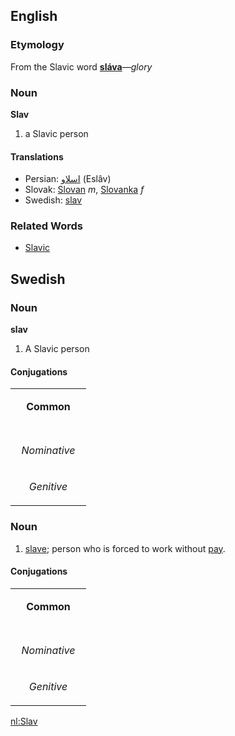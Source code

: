 == English ==
=== Etymology ===
From the Slavic word '''[[sláva]]'''&mdash;''glory''
=== Noun ===
'''Slav'''
# a Slavic person
==== Translations ====
*Persian: [[اسلاو]] (Eslâv)
*Slovak: [[Slovan]] ''m'', [[Slovanka]] ''f''
*Swedish: [[slav#Swedish|slav]]

=== Related Words ===
* [[Slavic]]

==Swedish==
===Noun===
'''slav'''

#A Slavic person

====Conjugations====
{| border=1 cellspacing=0 
| bgcolor=#FFFFF0 colspan=5 align=center | '''Common''' 
|- 
|- bgcolor=#FFFFF0 align=center 
! rowspan=2 | 
| colspan=2 width=105 | ''Singular'' 
| colspan=2 | ''Plural'' 
|- bgcolor=#FFFFF0 align=center 
| width=105 | ''Indefinite'' 
| width=105 | ''Definite'' 
| width=105 | ''Indefinite'' 
|  width=105 | ''Definite'' 
|- align=center 
| width=105 bgcolor=#FFFFF0 | ''Nominative'' 
| [[slav]] 
| [[slaven]] 
| [[slaver]] 
| [[slaverna]] 
|- align=center 
| width=105 bgcolor=#FFFFF0 | ''Genitive'' 
| [[slavs]] 
| [[slavens]] 
| [[slavers]] 
| [[slavernas]] 
|} 

===Noun===
#[[slave]]; person who is forced to work without [[pay]].

====Conjugations====
{| border=1 cellspacing=0 
| bgcolor=#FFFFF0 colspan=5 align=center | '''Common''' 
|- 
|- bgcolor=#FFFFF0 align=center 
! rowspan=2 | 
| colspan=2 width=105 | ''Singular'' 
| colspan=2 | ''Plural'' 
|- bgcolor=#FFFFF0 align=center 
| width=105 | ''Indefinite'' 
| width=105 | ''Definite'' 
| width=105 | ''Indefinite'' 
|  width=105 | ''Definite'' 
|- align=center 
| width=105 bgcolor=#FFFFF0 | ''Nominative'' 
| [[slav]] 
| [[slaven]] 
| [[slavar]] 
| [[slavarna]] 
|- align=center 
| width=105 bgcolor=#FFFFF0 | ''Genitive'' 
| [[slavs]] 
| [[slavens]] 
| [[slavars]] 
| [[slavarnas]]
|} 

[[nl:Slav]]